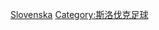 {{Commonscat|Slovakia national football team}}

[[Category:歐洲國家足球隊|Slovenska]]
[[Category:斯洛伐克足球|Category:斯洛伐克足球]]